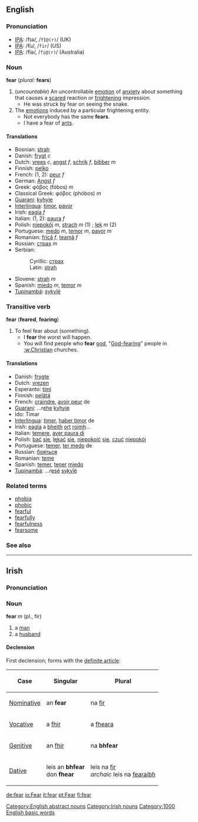 ==English==

{{rank|possible|mark|followed|426|fear|evening|ground|understand}}

===Pronunciation===
*[[IPA]]: /fɪə/, /<tt>fI@(r)</tt>/ (UK)
*[[IPA]]: /fiɹ/, /<tt>fir</tt>/ (US)
*[[IPA]]: /fiə/, /<tt>fi@(r)</tt>/ (Australia)

===Noun===
'''fear''' (''plural:'' '''fears''')

#(''uncountable'') An uncontrollable [[emotion]] of [[anxiety]] about something that causes a [[scared]] reaction or [[frightening]] impression. 
#*He was struck by fear on seeing the snake.
#The [[emotion|emotions]] induced by a particular frightening entity.
#* Not everybody has the same '''fears'''.
#*I have a fear of [[:w:ants|ants]].

====Translations====
*Bosnian: [[strah]] {{m}}
*Danish: [[frygt]] ''c''
*Dutch: [[vrees]] ''c'', [[angst]] ''f'', [[schrik]] ''f'', [[bibber]] ''m''
*Finnish: [[pelko]]
*French: (1, 2): [[peur]] ''f''
*German: [[Angst#German|Angst]] ''f''
*Greek: φόβος (fóbos) ''m''
*Classical Greek: φόβος (phóbos) ''m''
*[[Guarani]]: [[kyhyje]]
*[[Interlingua]]: [[timor]], [[pavor]]
*Irish: [[eagla]] ''f''
*Italian: (1, 2): [[paura]] ''f''
*Polish: [[niepokój]] ''m'', [[strach]] ''m'' (1) ; [[lęk]] ''m'' (2)
*Portuguese: [[medo]] ''m'', [[temor]] ''m'', [[pavor]] ''m''
*Romanian: [[frică]] ''f'', [[teamă]] ''f''
*Russian: [[страх]] ''m''
*Serbian:
*:Cyrillic: [[страх]] {{m}}
*:Latin: [[strah]] {{m}}
*Slovene: [[strah]] ''m''
*Spanish: [[miedo]] ''m'', [[temor]] ''m''
*[[Tupinambá]]: [[sykyîé]]

===Transitive verb===
'''fear''' ('''feared''', '''fearing''')
#To feel fear about (something).
#* I '''fear''' the worst will happen.
#* You will find people who '''fear''' [[:w:god|god]], "[[God-fearing]]" people in [[:w:Christian]] churches.

====Translations====
*Danish: [[frygte]]
*Dutch: [[vrezen]]
*Esperanto: [[timi]]
*Finnish: [[pelätä]]
*French: [[craindre]], [[avoir peur]] de
*[[Guarani]]: ...r[[ehe]] [[kyhyje]]
*Ido: Timar
*[[Interlingua]]: [[timer]], [[haber timor]] de
*Irish: [[eagla]] a [[bheith]] [[ort]] [[roimh]]…
*Italian: [[temere]], [[aver paura di]]
*Polish: [[bać]] [[się]], [[lękać]] [[się]], [[niepokoić]] [[się]], [[czuć]] [[niepokój]]
*Portuguese: [[temer]], [[ter medo]] de
*Russian: [[бояться]]
*Romanian: [[teme]]
*Spanish: [[temer]], [[tener]] [[miedo]]
*[[Tupinambá]]: ...r[[esé]] [[sykyîé]]

=== Related terms ===
*[[phobia]]
*[[phobic]]
*[[fearful]]
*[[fearfully]]
*[[fearfulness]]
*[[fearsome]]

=== See also ===
{{BE-ready}}
[[Category:English abstract nouns]]
----

==Irish==
===Pronunciation===
{{IPA|[fær]}}
===Noun===
'''fear''' ''m'' (pl., fir)
#a [[man]]
#a [[husband]]

====Declension====
First declension; forms with the [[definite article]]:
{|border="2" cellpadding="4" cellspacing="0" style="margin: 1em 1em 1em 0; background: #f9f9f9; border: 1px #aaa solid; border-collapse: collapse;"
!Case
!Singular
!Plural
|-
| [[Nominative]]
| an '''fear'''
| na [[fir#Irish|fir]]
|-
| [[Vocative]]
| a [[fir#Irish|fhir]]
| a [[feara|fheara]]
|-
| [[Genitive]]
| an [[fir#Irish|fhir]]
| na '''bhfear'''
|-
| [[Dative]]
| leis an '''bhfear'''<br>don '''fhear'''
| leis na [[fir#Irish|fir]]<br>''archaic'' leis na [[fearaibh]]
|}

[[Category:Irish nouns]]

[[Category:1000 English basic words]]

[[de:fear]]
[[io:Fear]]
[[it:fear]]
[[pt:Fear]]
[[fi:fear]]